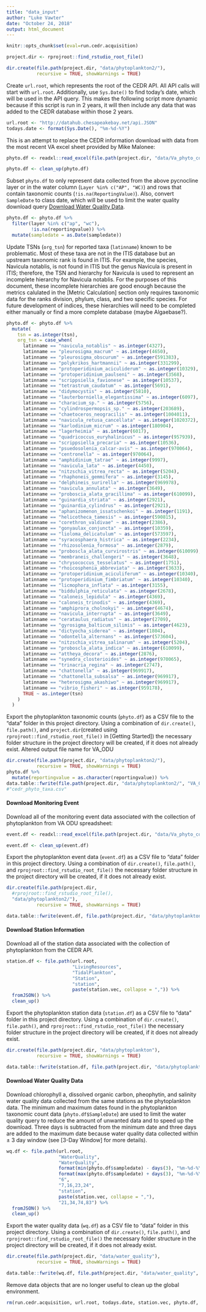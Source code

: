 ```yaml
---
title: "data_input"
author: "Luke Vawter"
date: "October 24, 2018"
output: html_document
---
```


```r
knitr::opts_chunk$set(eval=run.cedr.acquisition)
```

```r
project.dir <- rprojroot::find_rstudio_root_file()

dir.create(file.path(project.dir, "data/phytoplankton2/"),
           recursive = TRUE, showWarnings = TRUE)

```


Create `url.root`, which represents the root of the CEDR API. All API calls will start with `url.root`. Additionally, use `Sys.Date()` to find today's date, which will be used in the API query. This makes the following script more dynamic because if this script is run in 2 years, it will then include any data that was added to the CEDR database within those 2 years.
```r
url.root <- "http://datahub.chesapeakebay.net/api.JSON"
todays.date <- format(Sys.Date(), "%m-%d-%Y")
```


This is an attempt to replace the CEDR information download with data from the most recent VA excel sheet provided by Mike Malonee:
```r
phyto.df <- readxl::read_excel(file.path(project.dir, "data/Va_phyto_count_and_event/data-dev_2013_2016_ODU_Phyto_Reported_Data_05mar18.xlsx"))

phyto.df <- clean_up(phyto.df)
```

Subset `phyto.df` to only represent data collected from the above pycnocline layer or in the water column (`Layer %in% c("AP", "WC)`) and rows that contain taxonomic counts (`!is.na(ReportingValue)`). Also, convert `SampleDate` to class date, which will be used to limit the water quality download query [Download Water Quality Data].
```r
phyto.df <- phyto.df %>% 
  filter(layer %in% c("ap", "wc"),
         !is.na(reportingvalue)) %>% 
  mutate(sampledate = as.Date(sampledate))
```


Update TSNs (`org_tsn`) for reported taxa (`latinname`) known to be problematic. Most of these taxa are not in the ITIS database but an upstream taxonomic rank is found in ITIS. For example, the species, Navicula notablis, is not found in ITIS but the genus Navicula is present in ITIS; therefore, the TSN and hierarchy for Navicula is used to represent an incomplete hierarchy for Navicula notablis. For the purposes of this document, these incomplete hierarchies are good enough because the metrics calulated in the [Metric Calculation] section only requires taxonomic data for the ranks division, phylum, class, and two specific species. For future development of indices, these hierarchies will need to be completed either manually or find a more complete database (maybe Algaebase?).
```r
phyto.df <- phyto.df %>% 
  mutate(
    tsn = as.integer(tsn),
    org_tsn = case_when(
      latinname == "navicula_notablis" ~ as.integer(4327),
      latinname == "pleurosigma_macrum" ~ as.integer(4650),
      latinname == "pleurosigma_obscurum" ~ as.integer(591383),
      latinname == "polykrikos_hartmannii" ~ as.integer(331299),
      latinname == "protoperidinium_aciculiderum" ~ as.integer(10329),
      latinname == "protoperidinium_paulseni" ~ as.integer(3568),
      latinname == "scrippsiella_favionese" ~ as.integer(10537),
      latinname == "tetrastrum_caudatum" ~ as.integer(5691),
      latinname == "didymocystis" ~ as.integer(5810),
      latinname == "lauterborniella_elegantissima" ~ as.integer(6097),
      latinname == "characium_sp." ~ as.integer(5756),
      latinname == "cylindrospermopsis_sp." ~ as.integer(203689),
      latinname == "chaetoceros_neogracilis" ~ as.integer(1004011),
      latinname == "navicula_retusa_cancellata" ~ as.integer(1020372),
      latinname == "karlodinium_micrum" ~ as.integer(180904),
      latinname == "lagerheimia" ~ as.integer(6017),
      latinname == "quadricoccus_euryhalinicus" ~ as.integer(957939),
      latinname == "scrippsiella_precaria" ~ as.integer(10536),
      latinname == "psuedosolenia_calcar-avis" ~ as.integer(970064),
      latinname == "centronella" ~ as.integer(970064),
      latinname == "amphidinium_tatrae" ~ as.integer(9997),
      latinname == "navicula_lata" ~ as.integer(4450),
      latinname == "nitzschia_vitrea_recta" ~ as.integer(5204),
      latinname == "rhaphoneis_gemmifera" ~ as.integer(3145),
      latinname == "delphineis_surirella" ~ as.integer(969978),
      latinname == "navicula_annulata" ~ as.integer(3649),
      latinname == "proboscia_alata_gracillima" ~ as.integer(610099),
      latinname == "guinardia_striata" ~ as.integer(2921),
      latinname == "guinardia_cylindrus" ~ as.integer(2921),
      latinname == "aphanizomenon_issatschenkoi" ~ as.integer(1191),
      latinname == "helicotheca_tamesis" ~ as.integer(590815),
      latinname == "corethron_valdivae" ~ as.integer(2386),
      latinname == "gonyaulax_conjuncta" ~ as.integer(10359),
      latinname == "lioloma_delicatulum" ~ as.integer(573597),
      latinname == "syracosphaera_histrica" ~ as.integer(2234),
      latinname == "rhizosolenia_formosa" ~ as.integer(2879),
      latinname == "proboscla_alata_curvirostris" ~ as.integer(610099),
      latinname == "membraneis_challengeri" ~ as.integer(3648),
      latinname == "chrysococcus_tesselatus" ~ as.integer(1751),
      latinname == "rhoicosphenia_abbreviata" ~ as.integer(3633),
      latinname == "protoperidinium_aciculiferum" ~ as.integer(10340),
      latinname == "protoperidinium_fimbriatum" ~ as.integer(10340),
      latinname == "licmophora_inflata" ~ as.integer(3155),
      latinname == "biddulphia_reticulata" ~ as.integer(2678),
      latinname == "caloneis_lepidula" ~ as.integer(4369),
      latinname == "caloneis_trinodis" ~ as.integer(4369),
      latinname == "amphiprora_cholnokyi" ~ as.integer(4674),
      latinname == "navicula_interrupta" ~ as.integer(3649),
      latinname == "cerataulus_radiatus" ~ as.integer(2709),
      latinname == "gyrosigma_balticum_silimis" ~ as.integer(4623),
      latinname == "dictyocha_siderea" ~ as.integer(1804),
      latinname == "odontella_alternans" ~ as.integer(573604),
      latinname == "nitzschia_vitrea_salinarum" ~ as.integer(5204),
      latinname == "proboscla_alata_indica" ~ as.integer(610099),
      latinname == "attheya_decora" ~ as.integer(2876),
      latinname == "synedra_closterioides" ~ as.integer(970065),
      latinname == "trinacria_regina" ~ as.integer(2747),
      latinname == "chattonella" ~ as.integer(969917),
      latinname == "chattonella_subsalsa" ~ as.integer(969917),
      latinname == "heterosigma_akashiwo" ~ as.integer(969917),
      latinname == "vibrio_fisheri" ~ as.integer(959178),
      TRUE ~ as.integer(tsn)
    )
  )
```


Export the phytoplankton taxonomic counts (`phyto.df`) as a CSV file to the "data" folder in this project directory. Using a combination of `dir.create()`, `file.path()`, and `project.dir`(created using `rprojroot::find_rstudio_root_file()` in [Getting Started]) the necessary folder structure in the project directory will be created, if it does not already exist.  Altered output file name for VA_ODU
```r
dir.create(file.path(project.dir, "data/phytoplankton2/"),
           recursive = TRUE, showWarnings = TRUE)
phyto.df %>% 
  mutate(reportingvalue = as.character(reportingvalue)) %>% 
data.table::fwrite(file.path(project.dir, "data/phytoplankton2/", "VA_ODU_phyto_taxa.csv"))
#"cedr_phyto_taxa.csv"
```

#### Download Monitoring Event

Download all of the monitoring event data associated with the collection of phytoplankton from VA ODU spreadsheet:
```r
event.df <- readxl::read_excel(file.path(project.dir, "data/Va_phyto_count_and_event/data-dev_2013_2016_ODU_Phyto_Events_05mar18.xlsx"))

event.df <- clean_up(event.df)
```

Export the phytoplankton event data (`event.df`) as a CSV file to "data" folder in this project directory. Using a combination of `dir.create()`, `file.path()`, and `rprojroot::find_rstudio_root_file()` the necessary folder structure in the project directory will be created, if it does not already exist.
```r
dir.create(file.path(project.dir,
  #rprojroot::find_rstudio_root_file(), 
  "data/phytoplankton2/"),
           recursive = TRUE, showWarnings = TRUE)

data.table::fwrite(event.df, file.path(project.dir, "data/phytoplankton2/", "VA_ODU_phyto_event.csv"))
```

#### Download Station Information

Download all of the station data associated with the collection of phytoplankton from the CEDR API.
```r
station.df <- file.path(url.root,
                        "LivingResources",
                        "TidalPlankton",
                        "Station",
                        "station",
                        paste(station.vec, collapse = ",")) %>%
  fromJSON() %>% 
  clean_up()
```

Export the phytoplankton station data (`station.df`) as a CSV file to "data" folder in this project directory. Using a combination of `dir.create()`, `file.path()`, and `rprojroot::find_rstudio_root_file()` the necessary folder structure in the project directory will be created, if it does not already exist.
```r
dir.create(file.path(project.dir, "data/phytoplankton"),
           recursive = TRUE, showWarnings = TRUE)

data.table::fwrite(station.df, file.path(project.dir, "data/phytoplankton", "cedr_phyto_station.csv"))
```

#### Download Water Quality Data

Download chlorophyll a, dissolved organic carbon, pheophytin, and salinity water quality data collected from the same stations as the phytoplankton data. The minimum and maximum dates found in the phytoplankton taxonomic count data (`phyto.df$SampleDate`) are used to limit the water quality query to reduce the amount of unwanted data and to speed up the download. Three days is subtracted from the minimum date and three days are added to the maximum date because water quality data collected within ± 3 day window (see [3-Day Window] for more details).
```r
wq.df <- file.path(url.root,
                   "WaterQuality",
                   "WaterQuality",
                   format(min(phyto.df$sampledate) - days(3), "%m-%d-%Y"),
                   format(max(phyto.df$sampledate) + days(3), "%m-%d-%Y"), 
                   "6",
                   "7,16,23,24",
                   "station",
                   paste(station.vec, collapse = ","),
                   "21,34,74,83") %>% 
  fromJSON() %>% 
  clean_up()
```

Export the water quality data (`wq.df`) as a CSV file to "data" folder in this project directory. Using a combination of `dir.create()`, `file.path()`, and `rprojroot::find_rstudio_root_file()` the necessary folder structure in the project directory will be created, if it does not already exist.
```r
dir.create(file.path(project.dir, "data/water_quality"),
           recursive = TRUE, showWarnings = TRUE)

data.table::fwrite(wq.df, file.path(project.dir, "data/water_quality", "cedr_wq.csv"))
```

Remove data objects that are no longer useful to clean up the global environment.
```r
rm(run.cedr.acquisition, url.root, todays.date, station.vec, phyto.df, event.df, station.df, wq.df)
```



